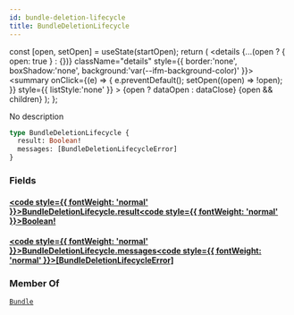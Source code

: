```yaml
---
id: bundle-deletion-lifecycle
title: BundleDeletionLifecycle
---
```









  const [open, setOpen] = useState(startOpen);
  return (
    <details {...(open ? { open: true } : {})} className="details" style={{ border:'none', boxShadow:'none', background:'var(--ifm-background-color)' }}>
      <summary
        onClick={(e) => {
          e.preventDefault();
          setOpen((open) => !open);
        }}
        style={{ listStyle:'none' }}
      >
      {open ? dataOpen : dataClose}
      </summary>
      {open && children}
    </details>
  );
};








No description


```graphql
type BundleDeletionLifecycle {
  result: Boolean!
  messages: [BundleDeletionLifecycleError]
}
```




### Fields

#### [<code style={{ fontWeight: 'normal' }}>BundleDeletionLifecycle.<b>result</b></code>](#)<Bullet />[<code style={{ fontWeight: 'normal' }}><b>Boolean!</b></code>](/swapi/types/scalars/boolean.mdx) <Badge class="badge badge--secondary badge--non_null" text="non-null"/> <Badge class="badge badge--secondary " text="scalar"/> 



#### [<code style={{ fontWeight: 'normal' }}>BundleDeletionLifecycle.<b>messages</b></code>](#)<Bullet />[<code style={{ fontWeight: 'normal' }}><b>[BundleDeletionLifecycleError]</b></code>](/swapi/types/objects/bundle-deletion-lifecycle-error.mdx) <Badge class="badge badge--secondary " text="list"/> <Badge class="badge badge--secondary " text="object"/> 







### Member Of

[`Bundle`](/swapi/types/objects/bundle.mdx)  <Badge class="badge badge--secondary badge--relation" text="object"/>